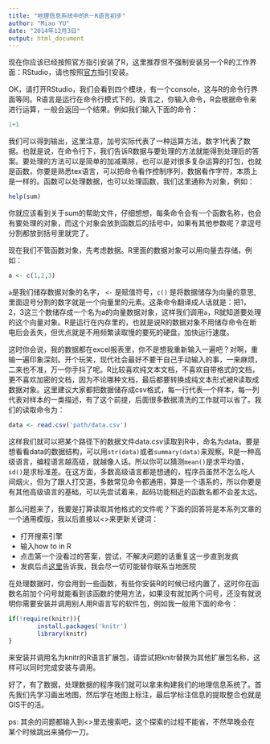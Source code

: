```yaml
---
title: "地理信息系统中的R－R语言初步"
author: "Miao YU"
date: "2014年12月3日"
output: html_document
---
```


现在你应该已经按照官方指引安装了R，这里推荐但不强制安装另一个R的工作界面：RStudio，请也按照[官方](http://www.rstudio.com)指引安装。

OK，请打开RStudio，我们会看到四个模块，有一个console，这与R的命令行界面等同。R语言是运行在命令行模式下的，换言之，你输入命令，R会根据命令来进行运算，一般会返回一个结果。例如我们输入下面的命令：

```r
1+1
```

我们可以得到输出，这里注意，加号实际代表了一种运算方法，数字1代表了数据。也就是说，在命令行下，我们告诉R数据与要处理的方法就能得到处理后的答案。要处理的方法可以是简单的加减乘除，也可以是对很多复杂运算的打包，也就是函数，你要是熟悉tex语言，可以把命令看作控制序列，数据看作字符，本质上是一样的。函数可以处理数据，也可以处理函数，我们这里通称为对象，例如：

```r
help(sum)
```

你就应该看到关于sum的帮助文件，仔细想想，每条命令会有一个函数名称，也会有要处理的对象，而这个对象会放到函数后的括号中，如果有其他参数呢？拿逗号分割都放到括号里就完了。

现在我们不管函数对象，先考虑数据。R里面的数据对象可以用向量去存储，例如：

```r
a <- c(1,2,3)
```

`a`是我们储存数据对象的名字， `<-` 是赋值符号，`c()` 是将数据储存为向量的意思, 里面逗号分割的数字就是一个向量里的元素。这条命令翻译成人话就是：把1，2，3这三个数储存成一个名为a的向量数据对象，这样我们调用`a`，R就知道要处理的这个向量对象。R是运行在内存里的，也就是说R的数据对象不用储存命令在断电后会丢失，但优点就是不用频繁读取慢的要死的硬盘，加快运行速度。

这时你会说，我的数据都在excel报表里，你不是想我重新输入一遍吧？对啊，重输一遍印象深刻。开个玩笑，现代社会最好不要干自己手动输入的事，一来麻烦，二来也不准，万一你手抖了呢。R比较喜欢纯文本文档，不喜欢自带格式的文档，更不喜欢加密的文档，因为不论哪种文档，最后都要转换成纯文本形式被R读取成数据对象。这里建议大家都把数据储存成csv格式，每一行代表一个样本，每一列代表对样本的一类描述，有了这个前提，后面很多数据清洗的工作就可以省了。我们的读取命令为：

```r
data <- read.csv('path/data.csv')
```

这样我们就可以把某个路径下的数据文件data.csv读取到R中，命名为data。要是想看看data的数据结构，可以用`str(data)`或者`summary(data)`来观察。R是一种高级语言，编程语言越高级，就越像人话。所以你可以猜测`mean()`是求平均值，`sd()`是求标准差。在这方面，多数高级语言都是想通的，程序员虽然不怎么吃人间烟火，但为了跟人打交道，多数常见命令都通用，算是一个语系的，所以你要是有其他高级语言的基础，可以先尝试着来，起码功能相近的函数名都不会差太远。

那么问题来了，我要是打算读取其他格式的文件呢？下面的回答将是本系列文章的一个通用模版，我以后直接以<>来更新关键词：

- 打开搜索引擎
- 输入how to <import XX> in R
- 点击第一个没看过的答案，尝试，不解决问题的话重复这一步直到发疯
- 发疯后点[这里](mailto:yufreecas@gmail.com)告诉我，我会尽一切可能替你联系当地医院

在处理数据时，你会用到一些函数，有些你安装R的时候已经内置了，这时你在函数名前加个问号就能看到该函数的使用方法，如果没有就加两个问号，还没有就说明你需要安装并调用别人用R语言写的软件包，例如我一般用下面的命令：

```r
if(!require(knitr)){
        install.packages('knitr')
        library(knitr)
}
```

来安装并调用名为knitr的R语言扩展包，请尝试把knitr替换为其他扩展包名称，这样可以同时完成安装与调用。

好了，有了数据，处理数据的程序我们就可以拿来构建我们的地理信息系统了。首先我们先学习画出地图，然后学在地图上标注，最后学标注信息的提取整合也就是GIS干的活。

ps: 其余的问题都输入到<>里去搜索吧，这个探索的过程不能省，不然早晚会在某个时候跳出来捅你一刀。